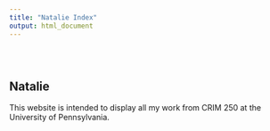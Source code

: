 ```yaml
---
title: "Natalie Index"
output: html_document
---
```


<style type="text/css">
.title {
  display: none;
}

#getting-started img {
  margin-right: 10px;
}

</style>

<div class="row" style="padding-top: 30px;">
<div class="col-sm-6">

# **Natalie**

This website is intended to display all my work from CRIM 250 at the University of Pennsylvania. 


</div>
<div class="col-sm-6">